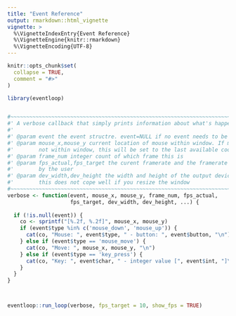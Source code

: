 ```yaml
---
title: "Event Reference"
output: rmarkdown::html_vignette
vignette: >
  %\VignetteIndexEntry{Event Reference}
  %\VignetteEngine{knitr::rmarkdown}
  %\VignetteEncoding{UTF-8}
---
```


```r
knitr::opts_chunk$set(
  collapse = TRUE,
  comment = "#>"
)
```

```r
library(eventloop)


#~~~~~~~~~~~~~~~~~~~~~~~~~~~~~~~~~~~~~~~~~~~~~~~~~~~~~~~~~~~~~~~~~~~~~~~~~~~~~
#' A verbose callback that simply prints information about what's happening
#' 
#' @param event the event structre. event=NULL if no event needs to be processed
#' @param mouse_x,mouse_y current location of mouse within window. If mouse is 
#'        not within window, this will be set to the last available coordinates
#' @param frame_num integer count of which frame this is
#' @param fps_actual,fps_target the curent framerate and the framerate specified
#'        by the user
#' @param dev_width,dev_height the width and height of the output device. Note:
#'        this does not cope well if you resize the window
#~~~~~~~~~~~~~~~~~~~~~~~~~~~~~~~~~~~~~~~~~~~~~~~~~~~~~~~~~~~~~~~~~~~~~~~~~~~~~
verbose <- function(event, mouse_x, mouse_y, frame_num, fps_actual,
                    fps_target, dev_width, dev_height, ...) {
  
  if (!is.null(event)) {
    co <- sprintf("[%.2f, %.2f]", mouse_x, mouse_y)
    if (event$type %in% c('mouse_down', 'mouse_up')) {
      cat(co, "Mouse: ", event$type, " - button: ", event$button, "\n")
    } else if (event$type == 'mouse_move') {
      cat(co, "Move: ", mouse_x, mouse_y, "\n")
    } else if (event$type == 'key_press') {
      cat(co, "Key: ", event$char, " - integer value [", event$int, "]\n")
    }
  }
}



eventloop::run_loop(verbose, fps_target = 10, show_fps = TRUE)
```
